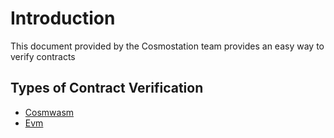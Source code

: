# Introduction

This document provided by the Cosmostation team provides an easy way to verify contracts

## Types of Contract Verification

- [Cosmwasm](/contract/cosmwasm)
- [Evm](/contract/evm)
